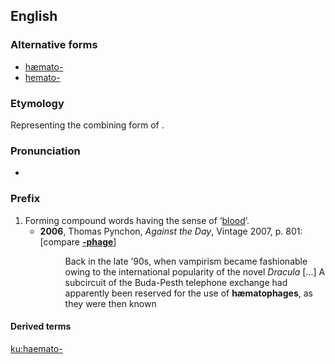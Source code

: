 ==English==

===Alternative forms===
* [[hæmato-]]
* [[hemato-]]

===Etymology===
Representing the combining form of {{etyl|grc|en}} {{term|αἷμα||blood|lang=grc}}.

===Pronunciation===
* {{IPA|/hiːmətəʊ/}}

===Prefix===
{{en-prefix}}

# Forming compound words having the sense of ‘[[blood]]’.
#* '''2006''', Thomas Pynchon, ''Against the Day'', Vintage 2007, p. 801: [compare '''[[-phage]]''']
#*: Back in the late ’90s, when vampirism became fashionable owing to the international popularity of the novel ''Dracula'' [...] A subcircuit of the Buda-Pesth telephone exchange had apparently been reserved for the use of '''hæmatophages''', as they were then known

====Derived terms====
{{prefixsee|en}}

[[ku:haemato-]]